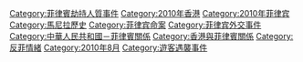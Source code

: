 {{Cat more|馬尼拉人質事件}}

[[Category:菲律賓劫持人質事件|Category:菲律賓劫持人質事件]]
[[Category:2010年香港|Category:2010年香港]]
[[Category:2010年菲律宾|Category:2010年菲律宾]]
[[Category:馬尼拉歷史|Category:馬尼拉歷史]]
[[Category:菲律宾命案|Category:菲律宾命案]]
[[Category:菲律宾外交事件|Category:菲律宾外交事件]]
[[Category:中華人民共和國－菲律賓關係|Category:中華人民共和國－菲律賓關係]]
[[Category:香港與菲律賓關係|Category:香港與菲律賓關係]]
[[Category:反菲情緒|Category:反菲情緒]]
[[Category:2010年8月|Category:2010年8月]]
[[Category:遊客遇襲事件|Category:遊客遇襲事件]]